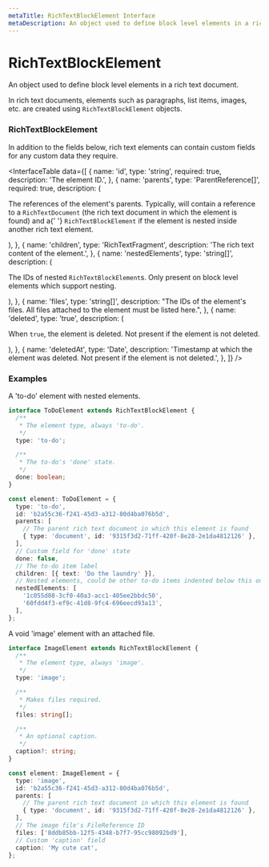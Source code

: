 ```yaml
---
metaTitle: RichTextBlockElement Interface
metaDescription: An object used to define block level elements in a rich text document.
---
```


# RichTextBlockElement

<Description>
  An object used to define block level elements in a rich text
  document.
</Description>

In rich text documents, elements such as paragraphs, list items, images, etc. are created using `RichTextBlockElement` objects.

### RichTextBlockElement

In addition to the fields below, rich text elements can contain custom fields for any custom data they require.

<InterfaceTable
  data={[
    {
      name: 'id',
      type: 'string',
      required: true,
      description: 'The element ID.',
    },
    {
      name: 'parents',
      type: 'ParentReference[]',
      required: true,
      description: (
        <p>
          The references of the element's parents. Typically, will
          contain a reference to a <Code>RichTextDocument</Code> (the
          rich text document in which the element is found) and a{' '}
          <Code>RichTextBlockElement</Code> if the element is nested
          inside another rich text element.
        </p>
      ),
    },
    {
      name: 'children',
      type: 'RichTextFragment',
      description: 'The rich text content of the element.',
    },
    {
      name: 'nestedElements',
      type: 'string[]',
      description: (
        <p>
          The IDs of nested <Code>RichTextBlockElement</Code>s. Only
          present on block level elements which support nesting.
        </p>
      ),
    },
    {
      name: 'files',
      type: 'string[]',
      description:
        "The IDs of the element's files. All files attached to the element must be listed here.",
    },
    {
      name: 'deleted',
      type: 'true',
      description: (
        <p>
          When <Code>true</Code>, the element is deleted. Not present
          if the element is not deleted.
        </p>
      ),
    },
    {
      name: 'deletedAt',
      type: 'Date',
      description:
        'Timestamp at which the element was deleted. Not present if the element is not deleted.',
    },
  ]}
/>

### Examples

A 'to-do' element with nested elements.

```ts
interface ToDoElement extends RichTextBlockElement {
  /**
   * The element type, always 'to-do'.
   */
  type: 'to-do';

  /**
   * The to-do's 'done' state.
   */
  done: boolean;
}

const element: ToDoElement = {
  type: 'to-do',
  id: 'b2a55c36-f241-45d3-a312-80d4ba076b5d',
  parents: [
    // The parent rich text document in which this element is found
    { type: 'document', id: '9315f3d2-71ff-420f-8e28-2e1da4812126' },
  ],
  // Custom field for 'done' state
  done: false,
  // The to-do item label
  children: [{ text: 'Do the laundry' }],
  // Nested elements, could be other to-do items indented below this one
  nestedElements: [
    '1c055d08-3cf0-40a3-acc1-405ee2bbdc50',
    '60fdd4f3-ef9c-41d8-9fc4-696eecd93a13',
  ],
};
```

A void 'image' element with an attached file.

```ts
interface ImageElement extends RichTextBlockElement {
  /**
   * The element type, always 'image'.
   */
  type: 'image';

  /**
   * Makes files required.
   */
  files: string[];

  /**
   * An optional caption.
   */
  caption?: string;
}

const element: ImageElement = {
  type: 'image',
  id: 'b2a55c36-f241-45d3-a312-80d4ba076b5d',
  parents: [
    // The parent rich text document in which this element is found
    { type: 'document', id: '9315f3d2-71ff-420f-8e28-2e1da4812126' },
  ],
  // The image file's FileReference ID
  files: ['8ddb85bb-12f5-4348-b7f7-95cc98092bd9'],
  // Custom 'caption' field
  caption: 'My cute cat',
};
```
